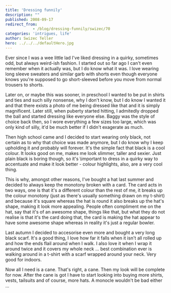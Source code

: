 ```yaml
---
title: 'Dressing funnily'
description: ""
published: 2008-09-17
redirect_from: 
            - /blog/dressing-funnily/swizec/70
categories: 'intrigues, life'
author: Swizec Teller
hero: ../../../defaultHero.jpg
---
```

Ever since I was a wee little lad I've liked dressing in a quirky, sometimes odd, but always weird-ish fashion. I started out so far ago I can't even remember when it actually was, but I do know what it was. I love wearing long sleeve sweaters and similar garb with shorts even though everyone knows you're supposed to go short-sleeved before you move from normal trousers to shorts.

Later on, or maybe this was sooner, in preschool I wanted to be put in shirts and ties and such silly nonsense, why I don't know, but I do know I wanted it and that there exists a photo of me being dressed like that and it is simply magnificent. Later still, when puberty started hitting, I admitedly dropped the ball and started dressing like everyone else. Baggy was the style of choice back then, so I wore everything a few sizes too large, which was only kind of silly, it'd be much better if I didn't exagerate as much.

Then high school came and I decided to start wearing only black, not certain as to why that choice was made anymore, but I do know why I keep upholding it and probably will forever. It's the simple fact that black is a cool colour. It looks good on me, makes me look slimmer, taller and sexier. Just plain black is boring though, so it's \\important to dress in a quirky way to accentuate and make it look better - colour highlights, also, are a very cool thing.

This is why, amongst other reasons, I've bought a hat last summer and decided to always keep the monotony broken with a card. The card acts in two ways, one is that it's a different colour than the rest of me, it breaks up the colour monotony (just as there's usually something drawn on my t-shirt) and because it's square whereas the hat is round it also breaks up the hat's shape, making it look more appealing. People often compliment me on the hat, say that it's of an awesome shape, things like that, but what they do not realise is that it's the card doing that, the card is making the hat appear to have some awesome shape whereas in reality it's just a regular bowler.

Last autumn I decided to accesorise even more and bought a very long black scarf. It's a good thing, I love how far it falls when it isn't all rolled up and how the ends flail around when I walk. I also love it when I wrap it around twice and it covers my whole neck ... best combination ever is walking around in a t-shirt with a scarf wrapped around your neck. Very good for indoors.

Now all I need is a cane. That's right, a cane. Then my look will be complete for now. After the cane is got I have to start looking into buying more shirts, vests, tailsuits and of course, more hats. A monocle wouldn't be bad either ...